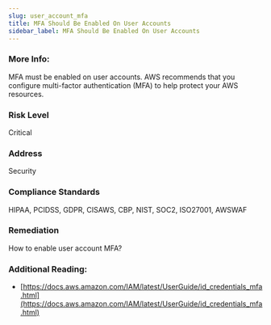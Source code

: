 ```yaml
---
slug: user_account_mfa
title: MFA Should Be Enabled On User Accounts
sidebar_label: MFA Should Be Enabled On User Accounts
---
```


### More Info:

MFA must be enabled on user accounts. AWS recommends that you configure multi-factor authentication (MFA) to help protect your AWS resources.

### Risk Level

Critical

### Address

Security

### Compliance Standards

HIPAA, PCIDSS, GDPR, CISAWS, CBP, NIST, SOC2, ISO27001, AWSWAF

### Remediation

How to enable user account MFA?

### Additional Reading:

- [https://docs.aws.amazon.com/IAM/latest/UserGuide/id_credentials_mfa.html](https://docs.aws.amazon.com/IAM/latest/UserGuide/id_credentials_mfa.html) 

